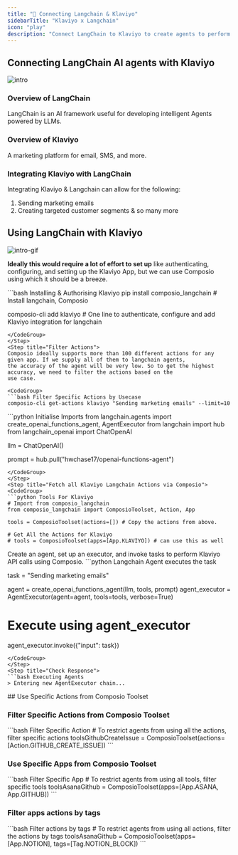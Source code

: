 ```yaml
---
title: "🚀 Connecting Langchain & Klaviyo"
sidebarTitle: "Klaviyo x Langchain"
icon: "play"
description: "Connect LangChain to Klaviyo to create agents to perform tasks using natural language"
---
```


## Connecting LangChain AI agents with Klaviyo
![intro](/media/intro.jpg)

### Overview of LangChain

LangChain is an AI framework useful for developing intelligent Agents powered by LLMs.

### Overview of Klaviyo

A marketing platform for email, SMS, and more.

### Integrating Klaviyo with LangChain

Integrating Klaviyo & Langchain can allow for the following:

1. Sending marketing emails
2. Creating targeted customer segments
& so many more

## Using LangChain with Klaviyo
![intro-gif](/media/intro.gif)
<Steps>
<Step title="Setting Up the Environment">

**Ideally this would require a lot of effort to set up** like authenticating, configuring, and setting up the Klaviyo App, but we can use Composio using which it should be a breeze.

<CodeGroup>
```bash Installing & Authorising Klaviyo
pip install composio_langchain # Install langchain, Composio 

composio-cli add klaviyo # One line to authenticate, configure and add Klaviyo integration for langchain
```
</CodeGroup>
</Step>
<Step title="Filter Actions">
Composio ideally supports more than 100 different actions for any given app. If we supply all of them to langchain agents, 
the accuracy of the agent will be very low. So to get the highest accuracy, we need to filter the actions based on the 
use case.

<CodeGroup>
```bash Filter Specific Actions by Usecase
composio-cli get-actions klaviyo "Sending marketing emails" --limit=10
```
</CodeGroup>

</Step>
<Step title="Import Base Packages">

<CodeGroup>
```python Initialise Imports
from langchain.agents import create_openai_functions_agent, AgentExecutor
from langchain import hub
from langchain_openai import ChatOpenAI


llm = ChatOpenAI()

prompt = hub.pull("hwchase17/openai-functions-agent")
```
</CodeGroup>
</Step>
<Step title="Fetch all Klaviyo Langchain Actions via Composio">
<CodeGroup>
```python Tools For Klaviyo
# Import from composio_langchain
from composio_langchain import ComposioToolset, Action, App

tools = ComposioToolset(actions=[]) # Copy the actions from above. 

# Get All the Actions for Klaviyo
# tools = ComposioToolset(apps=[App.KLAVIYO]) # can use this as well
```
</CodeGroup>
</Step>
<Step title="Execute the Agent">
Create an agent, set up an executor, and invoke tasks to perform Klaviyo API calls using Composio. 
<CodeGroup>
```python Langchain Agent executes the task

task = "Sending marketing emails"

agent = create_openai_functions_agent(llm, tools, prompt)
agent_executor = AgentExecutor(agent=agent, tools=tools, verbose=True)

# Execute using agent_executor
agent_executor.invoke({"input": task})
```
</CodeGroup>
</Step>
<Step title="Check Response">
```bash Executing Agents
> Entering new AgentExecutor chain...
```
</Step>
</Steps>
## Use Specific Actions from Composio Toolset

### Filter Specific Actions from Composio Toolset

<CodeGroup>
```bash Filter Specific Action
# To restrict agents from using all the actions, filter specific actions
toolsGithubCreateIssue = ComposioToolset(actions=[Action.GITHUB_CREATE_ISSUE])
```
</CodeGroup>

### Use Specific Apps from Composio Toolset
<CodeGroup>
```bash Filter Specific App
# To restrict agents from using all tools, filter specific tools
toolsAsanaGithub = ComposioToolset(apps=[App.ASANA, App.GITHUB])
```
</CodeGroup>

### Filter apps actions by tags 
<CodeGroup>
```bash Filter actions by tags
# To restrict agents from using all actions, filter the actions by tags
toolsAsanaGithub = ComposioToolset(apps=[App.NOTION], tags=[Tag.NOTION_BLOCK])
```
</CodeGroup>

